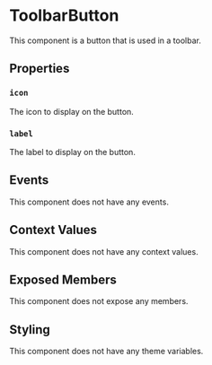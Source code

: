 
# ToolbarButton

This component is a button that is used in a toolbar.

## Properties

### `icon`

The icon to display on the button.

### `label`

The label to display on the button.

## Events

This component does not have any events.

## Context Values

This component does not have any context values.

## Exposed Members

This component does not expose any members.

## Styling

This component does not have any theme variables.
